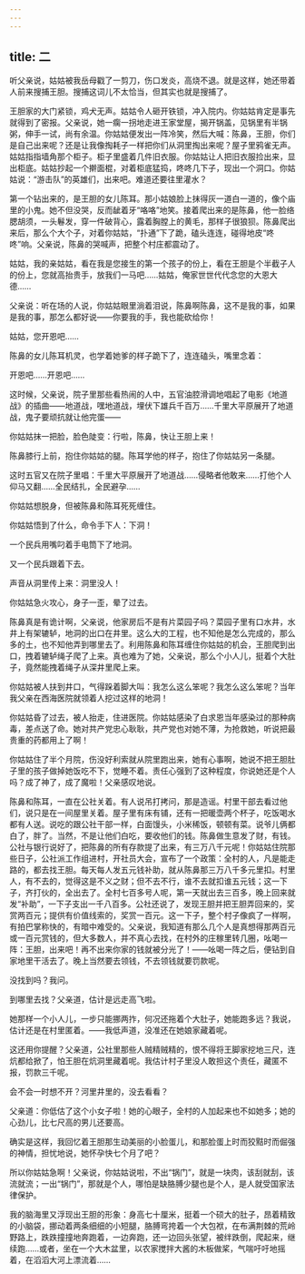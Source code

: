 ```yaml
---
---
---
```

title: 二
---




听父亲说，姑姑被我岳母戳了一剪刀，伤口发炎，高烧不退。就是这样，她还带着人前来搜捕王胆。搜捕这词儿不太恰当，但其实也就是搜捕了。

王胆家的大门紧锁，鸡犬无声。姑姑令人砸开铁锁，冲入院内。你姑姑肯定是事先就得到了密报。父亲说，她一瘸一拐地走进王家堂屋，揭开锅盖，见锅里有半锅粥，伸手一试，尚有余温。你姑姑便发出一阵冷笑，然后大喊：陈鼻，王胆，你们是自己出来呢？还是让我像掏耗子一样把你们从洞里掏出来呢？屋子里鸦雀无声。姑姑指指墙角那个柜子。柜子里盛着几件旧衣服。你姑姑让人把旧衣服捡出来，显出柜底。姑姑抄起一个擀面棍，对着柜底猛捣，咚咚几下子，现出一个洞口。你姑姑说：“游击队”的英雄们，出来吧。难道还要往里灌水？

第一个钻出来的，是王胆的女儿陈耳。那小姑娘脸上抹得灰一道白一道的，像个庙里的小鬼。她不但没哭，反而龇着牙“咯咯”地笑。接着爬出来的是陈鼻，他一脸络腮胡须，一头鬈发，穿一件破背心，露着胸膛上的黄毛，那样子很狼狈。陈鼻爬出来后，那么个大个子，对着你姑姑，“扑通”下了跪，磕头连连，碰得地皮“咚咚”响。父亲说，陈鼻的哭喊声，把整个村庄都震动了。

姑姑，我的亲姑姑，看在我是您接生的第一个孩子的份上，看在王胆是个半截子人的份上，您就高抬贵手，放我们一马吧……姑姑，俺家世世代代念您的大恩大德……

父亲说：听在场的人说，你姑姑眼里淌着泪说，陈鼻啊陈鼻，这不是我的事，如果是我的事，那怎么都好说——你要我的手，我也能砍给你！

姑姑，您开恩吧……

陈鼻的女儿陈耳机灵，也学着她爹的样子跪下了，连连磕头，嘴里念着：

开恩吧……开恩吧……

这时候，父亲说，院子里那些看热闹的人中，五官油腔滑调地唱起了电影《地道战》的插曲——地道战，嘿地道战，埋伏下雄兵千百万……千里大平原展开了地道战，鬼子要顽抗就让他完蛋——

你姑姑抹一把脸，脸色陡变：行啦，陈鼻，快让王胆上来！

陈鼻膝行上前，抱住你姑姑的腿。陈耳学他的样子，抱住了你姑姑另一条腿。

这时五官又在院子里唱：千里大平原展开了地道战……侵略者他敢来……打他个人仰马又翻……全民结扎，全民避孕……

你姑姑想脱身，但被陈鼻和陈耳死死缠住。

你姑姑悟到了什么，命令手下人：下洞！

一个民兵用嘴叼着手电筒下了地洞。

又一个民兵跟着下去。

声音从洞里传上来：洞里没人！

你姑姑急火攻心，身子一歪，晕了过去。

陈鼻真是有诡计啊，父亲说，他家房后不是有片菜园子吗？菜园子里有口水井，水井上有架辘轳，地洞的出口在井里。这么大的工程，也不知他是怎么完成的，那么多的土，也不知他弄到哪里去了。利用陈鼻和陈耳缠住你姑姑的机会，王胆爬到出口，拽着辘轳绳子爬了上来。真也难为了她，父亲说，那么个小人儿，挺着个大肚子，竟然能拽着绳子从深井里爬上来。

你姑姑被人扶到井口，气得跺着脚大叫：我怎么这么笨呢？我怎么这么笨呢？当年我父亲在西海医院就领着人挖过这样的地洞！

你姑姑昏了过去，被人抬走，住进医院。你姑姑感染了白求恩当年感染过的那种病毒，差点送了命。她对共产党忠心耿耿，共产党也对她不薄，为抢救她，听说把最贵重的药都用上了啊！

你姑姑住了半个月院，伤没好利索就从院里跑出来，她有心事啊，她说不把王胆肚子里的孩子做掉她饭吃不下，觉睡不着。责任心强到了这种程度，你说她还是个人吗？成了神了，成了魔啦！父亲感叹地说。

陈鼻和陈耳，一直在公社关着。有人说吊打拷问，那是造谣。村里干部去看过他们，说只是在一间屋里关着。屋子里有床有铺，还有一把暖壶两个杯子，吃饭喝水都有人送。说吃的跟公社干部一样，白面馒头，小米稀饭，顿顿有菜。说爷儿俩都白了，胖了。当然，不是让他们白吃，要收他们的钱。陈鼻做生意发了财，有钱。公社与银行说好了，把陈鼻的所有存款提了出来，有三万八千元呢！你姑姑住院那些日子，公社派工作组进村，开社员大会，宣布了一个政策：全村的人，凡是能走路的，都去找王胆。每天每人发五元钱补助，就从陈鼻那三万八千多元里扣。村里人，有不去的，觉得这是不义之财；但不去不行，谁不去就扣谁五元钱；这一下子，齐打伙的，全出去了。全村七百多号人呢，第一天就出去三百多，晚上回来就发“补助”，一下子支出一千八百多。公社还说了，发现王胆并把王胆弄回来的，奖赏两百元；提供有价值线索的，奖赏一百元。这一下子，整个村子像疯了一样啊，有拍巴掌称快的，有暗中难受的。父亲说，我知道有那么几个人是真想得那两百元或一百元赏钱的，但大多数人，并不真心去找，在村外的庄稼里转几圈，吆喝一阵：王胆，出来吧！再不出来你家的钱就被分光了！——吆喝一阵之后，便钻到自家地里干活去了。晚上当然要去领钱，不去领钱就要罚款呢。

没找到吗？我问。

到哪里去找？父亲道，估计是远走高飞啦。

她那样一个小人儿，一步只能挪两拃，何况还拖着个大肚子，她能跑多远？我说，估计还是在村里匿着。——我低声道，没准还在她娘家藏着呢。

这还用你提醒？父亲道，公社里那些人贼精贼精的，恨不得将王脚家挖地三尺，连炕都给掀了，怕王胆在炕洞里藏着呢。我估计村子里没人敢担这个责任，藏匿不报，罚款三千呢。

会不会一时想不开？河里井里的，没去看看？

父亲道：你低估了这个小女子啦！她的心眼子，全村的人加起来也不如她多；她的心劲儿，比七尺高的男儿还要高。

确实是这样，我回忆着王胆那生动美丽的小脸蛋儿，和那脸蛋上时而狡黠时而倔强的神情，担忧地说，她怀孕快七个月了吧？

所以你姑姑急啊！父亲说，你姑姑说啦，不出“锅门”，就是一块肉，该刮就刮，该流就流；一出“锅门”，那就是个人，哪怕是缺胳膊少腿也是个人，是人就受国家法律保护。

我的脑海里又浮现出王胆的形象：身高七十厘米，挺着一个硕大的肚子，昂着精致的小脑袋，挪动着两条细细的小短腿，胳膊弯挎着一个大包袱，在布满荆棘的荒岭野路上，跌跌撞撞地奔跑着，一边奔跑，还一边回头张望，被绊跌倒，爬起来，继续跑……或者，坐在一个大木盆里，以农家搅拌大酱的木板做桨，气喘吁吁地摇着，在滔滔大河上漂流着……